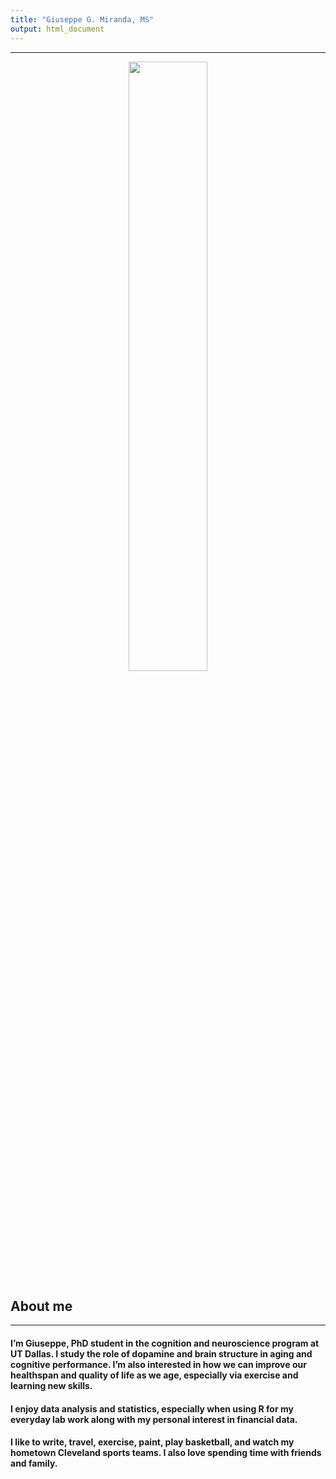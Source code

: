 ```yaml
---
title: "Giuseppe G. Miranda, MS"
output: html_document
---
```

<style type="text/css">
h1.title {
  font-size: 0px;
}
</style>
---

<center>
![](ggm5.png){
width=50% }
</center>



## About me

---

#### I'm Giuseppe, PhD student in the cognition and neuroscience program at UT Dallas. I study the role of dopamine and brain structure in aging and cognitive performance. I'm also interested in how we can improve our healthspan and quality of life as we age, especially via exercise and learning new skills. 

#### I enjoy data analysis and statistics, especially when using R for my everyday lab work along with my personal interest in financial data.

#### I like to write, travel, exercise, paint, play basketball, and watch my hometown Cleveland sports teams. I also love spending time with friends and family. 




